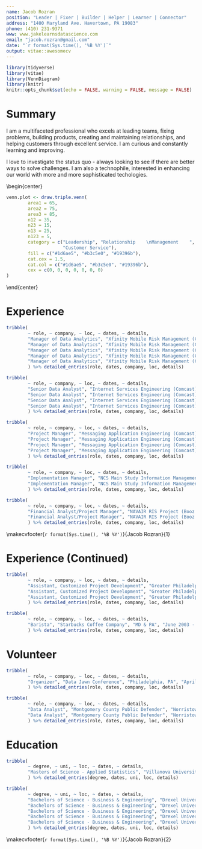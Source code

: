 ```yaml
---
name: Jacob Rozran
position: "Leader | Fixer | Builder | Helper | Learner | Connector"
address: "1400 Maryland Ave. Havertown, PA 19083"
phone: (410) 231-9371
www: www.jakelearnsdatascience.com
email: "jacob.rozran@gmail.com"
date: "`r format(Sys.time(), '%B %Y')`"
output: vitae::awesomecv
---
```


```r
library(tidyverse)
library(vitae)
library(VennDiagram)
library(knitr)
knitr::opts_chunk$set(echo = FALSE, warning = FALSE, message = FALSE)
```

# Summary

\btwocol
I am a multifaceted professional who excels at leading teams, fixing problems, 
building products, creating and maintaining relationships, and helping customers 
through excellent service. I am curious and constantly learning and improving. 

I love to investigate the status quo - always looking to see if there are better 
ways to solve challenges. I am also a technophile, interested in enhancing our 
world with more and more sophisticated techologies. 

\begin{center}

```r
venn.plot <- draw.triple.venn(
        area1 = 65,
        area2 = 75,
        area3 = 85,
        n12 = 35,
        n23 = 15,
        n13 = 25,
        n123 = 5,
        category = c("Leadership", "Relationship    \nManagement    ", 
                     "Customer Service"),
        fill = c("#1d6ae5", "#b3c5e0", "#19396b"),
        cat.cex = 1.5,
        cat.col = c("#1d6ae5", "#b3c5e0", "#19396b"),
        cex = c(0, 0, 0, 0, 0, 0, 0)
)
```

\end{center}

\etwocol

# Experience
```r
tribble(
        ~ role, ~ company, ~ loc, ~ dates, ~ details,
        "Manager of Data Analytics", "Xfinity Mobile Risk Management (Comcast)", "Philadelphia, PA", "Mar 2017 - Present", "Lead and manage the data analytics and engineering team for Xfinity Mobile Credit Risk Management, including hiring and training of staff analysts and engineers, collaborating with and providing analysis for stakeholders, and tracking and prioritizing all team tasking.",
        "Manager of Data Analytics", "Xfinity Mobile Risk Management (Comcast)", "Philadelphia, PA", "Mar 2017 - Present", "Build and maintain relationships across the organization - our decisions, though data driven, are nothing without the understanding and buy-in from our partners in Product, Marketing, Finance, Care, Logistics, and Project Management.",
        "Manager of Data Analytics", "Xfinity Mobile Risk Management (Comcast)", "Philadelphia, PA", "Mar 2017 - Present", "Provide coaching, leadership, and mentorship to all analysts on the Xfinity Mobile Risk Management team.",
        "Manager of Data Analytics", "Xfinity Mobile Risk Management (Comcast)", "Philadelphia, PA", "Mar 2017 - Present", "Designed and built a fraud decision making tool that is responsible for a decrease in month-over-month fraud losses by 92% in 2018.",
        "Manager of Data Analytics", "Xfinity Mobile Risk Management (Comcast)", "Philadelphia, PA", "Mar 2017 - Present", "Forecast involuntary churn (both bad debt and unit loss) for the organization on the numerous segments of our customer base."
        ) %>% detailed_entries(role, dates, company, loc, details)
```

```r
tribble(
        ~ role, ~ company, ~ loc, ~ dates, ~ details,
        "Senior Data Analyst", "Internet Services Engineering (Comcast)", "Philadelphia, PA", "Sep 2014 - Mar 2017", "Led a team of analysts responsible for detecting and investigating anomalies in the Xfinity Connect email platform - always striving to improve the customer experience.",
        "Senior Data Analyst", "Internet Services Engineering (Comcast)", "Philadelphia, PA", "Sep 2014 - Mar 2017", "Designed and built predictive models, which improved compromised user account detection times and discovery accuracy.", 
        "Senior Data Analyst", "Internet Services Engineering (Comcast)", "Philadelphia, PA", "Sep 2014 - Mar 2017", "Used statistical methods to discover and automate the detection of anomalies.", 
        "Senior Data Analyst", "Internet Services Engineering (Comcast)", "Philadelphia, PA", "Sep 2014 - Mar 2017", "Created forecasts of user base growth and project completion."
        ) %>% detailed_entries(role, dates, company, loc, details)
```

```r
tribble(
        ~ role, ~ company, ~ loc, ~ dates, ~ details,
        "Project Manager", "Messaging Application Engineering (Comcast)", "Philadelphia, PA", "Sep 2014 - Mar 2017", "Served as a Project Manager and ScrumMaster for the Messaging Application Engineering (MAE) team.",
        "Project Manager", "Messaging Application Engineering (Comcast)", "Philadelphia, PA", "Sep 2014 - Mar 2017", "Managed the scheduling and owned the priorities for multiple work streams and teams.",
        "Project Manager", "Messaging Application Engineering (Comcast)", "Philadelphia, PA", "Sep 2014 - Mar 2017", "Instituted and evangelized Scrum on both the email and voicemail teams, which led to higher team productivity, better communication across teams from development through deployment to production, and improved interaction with our product owners.",
        "Project Manager", "Messaging Application Engineering (Comcast)", "Philadelphia, PA", "Sep 2014 - Mar 2017", "Obtained my Project Management Professional (PMP) and Certified ScrumMaster (CSM) certifications."
        ) %>% detailed_entries(role, dates, company, loc, details)
```

```r
tribble(
        ~ role, ~ company, ~ loc, ~ dates, ~ details,
        "Implementation Manager", "NCS Main Study Information Management Systems Project (Booz Allen Hamilton)", "Rockville, MD", "Nov 2010 - Apr 2013", "Served as the Implementation Manager and Site Administrator for the National Children’s Study (NCS) Portal, a Microsoft SharePoint 2010 web application, the NCS Application Homepage, and NCS Password Self Service.",
        "Implementation Manager", "NCS Main Study Information Management Systems Project (Booz Allen Hamilton)", "Rockville, MD", "Nov 2010 - Apr 2013", "Developed a configuration change process for the NCS Portal that streamlined the enhancement process for the site and provided the client with quicker updates while still meeting contractual and firm guidelines."
        ) %>% detailed_entries(role, dates, company, loc, details)
```

```r
tribble(
        ~ role, ~ company, ~ loc, ~ dates, ~ details,
        "Financial Analyst/Project Manager", "NAVAIR RIS Project (Booz Allen Hamilton)", "Lexington Park, MD", "Nov 2009 - Oct 2010", "Developed a financial tracking system for client, which allowed key stakeholders to view current and projected funding over the lifetime of the contract.",
        "Financial Analyst/Project Manager", "NAVAIR RIS Project (Booz Allen Hamilton)", "Lexington Park, MD", "Nov 2009 - Oct 2010", "Tracked current funding for multiple engineers and monitored the expenditures of funds on their contracts, which ensured that projects remained on budget."
        ) %>% detailed_entries(role, dates, company, loc, details)
```

\makecvfooter{`r format(Sys.time(), '%B %Y')`}{Jacob Rozran}{1}
\newpage 

# Experience (Continued)

```r
tribble(
        ~ role, ~ company, ~ loc, ~ dates, ~ details,
        "Assistant, Customized Project Development", "Greater Philadelphia Chamber of Commerce", "Philadelphia, PA", "Apr 2007 - June 2009", "Managed the Young Professionals Network (YPN), an affiliate of the Chamber with over 1,100 members, which saw a growth in membership of more than 35% over tenure.",
        "Assistant, Customized Project Development", "Greater Philadelphia Chamber of Commerce", "Philadelphia, PA", "Apr 2007 - June 2009", "Created and managed the social networking presence for YPN.",
        "Assistant, Customized Project Development", "Greater Philadelphia Chamber of Commerce", "Philadelphia, PA", "Apr 2007 - June 2009", "Coordinated and planned the monthly YPN networking events and the yearly YPN Golf Outing."
        ) %>% detailed_entries(role, dates, company, loc, details)
```

```r
tribble(
        ~ role, ~ company, ~ loc, ~ dates, ~ details,
        "Barista", "Starbucks Coffee Company", "MD & PA", "June 2003 - Apr 2007", "Provided legenday customer service, accurately handled till & took customer orders, and crafted amazing beverages."
        ) %>% detailed_entries(role, dates, company, loc, details)
```


# Volunteer
```r
tribble(
        ~ role, ~ company, ~ loc, ~ dates, ~ details,
        "Organizer", "Data Jawn Conference", "Philadelphia, PA", "April 2019 - Present", "Assisted in promotion, speaker selection, and day-of-event logistics for the Data Jawn, a Philadelphia data conference highlighting the great work of our local data commnuity."
        ) %>% detailed_entries(role, dates, company, loc, details)
```

```r
tribble(
        ~ role, ~ company, ~ loc, ~ dates, ~ details,
        "Data Analyst", "Montgomery County Public Defender", "Norristown, PA", "May 2016 - Jun 2017", "Assisted Montgomery County Public Defender to define an analytics strategy to support competitive salaries and fair defence for all Montgomery County residents.",
        "Data Analyst", "Montgomery County Public Defender", "Norristown, PA", "May 2016 - Jun 2017", "Created, built, and maintained advanced analysis."
        ) %>% detailed_entries(role, dates, company, loc, details)
```

# Education
```r
tribble(
        ~ degree, ~ uni, ~ loc, ~ dates, ~ details,
        "Masters of Science - Applied Statistics", "Villanova University", "Villanova, PA", "2015 - 2017", "Completed my program while working full time"
        ) %>% detailed_entries(degree, dates, uni, loc, details)
```

```r
tribble(
        ~ degree, ~ uni, ~ loc, ~ dates, ~ details,
        "Bachelors of Science - Business & Engineering", "Drexel University", "Philadelphia, PA", "2004 - 2009", "Drexel Representative for Student Lobbying Day in Harrisburg, PA, 2009",
        "Bachelors of Science - Business & Engineering", "Drexel University", "Philadelphia, PA", "2004 - 2009", "Drexel University Traditions Council Treasurer, 2007 - 2009",
        "Bachelors of Science - Business & Engineering", "Drexel University", "Philadelphia, PA", "2004 - 2009", "Dean’s List, 2006, 2008",
        "Bachelors of Science - Business & Engineering", "Drexel University", "Philadelphia, PA", "2004 - 2009", "Drexel Representative to Colonial Athletic Association's Student Athlete Advisory Committee, 2006",
        "Bachelors of Science - Business & Engineering", "Drexel University", "Philadelphia, PA", "2004 - 2009", "Drexel University Varsity Soccer Player, 2004 - 2006"
        ) %>% detailed_entries(degree, dates, uni, loc, details)
```


\makecvfooter{`r format(Sys.time(), '%B %Y')`}{Jacob Rozran}{2}

